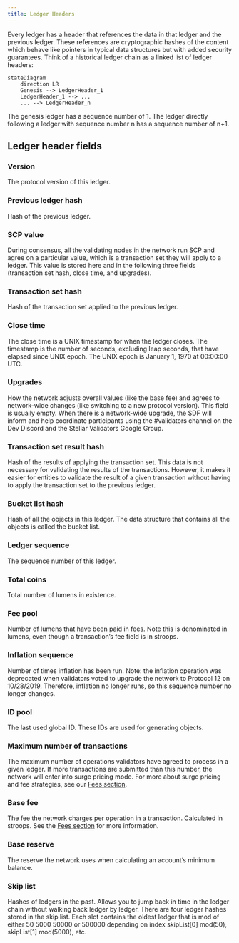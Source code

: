 ```yaml
---
title: Ledger Headers
---
```


Every ledger has a header that references the data in that ledger and the previous ledger. These references are cryptographic hashes of the content which behave like pointers in typical data structures but with added security guarantees. Think of a historical ledger chain as a linked list of ledger headers:

```mermaid
stateDiagram
    direction LR
    Genesis --> LedgerHeader_1
    LedgerHeader_1 --> ...
    ... --> LedgerHeader_n
```

The genesis ledger has a sequence number of 1. The ledger directly following a ledger with sequence number n has a sequence number of n+1.

## Ledger header fields

### Version

The protocol version of this ledger.

### Previous ledger hash

Hash of the previous ledger.

### SCP value

During consensus, all the validating nodes in the network run SCP and agree on a particular value, which is a transaction set they will apply to a ledger. This value is stored here and in the following three fields (transaction set hash, close time, and upgrades).

### Transaction set hash

Hash of the transaction set applied to the previous ledger.

### Close time

The close time is a UNIX timestamp for when the ledger closes. The timestamp is the number of seconds, excluding leap seconds, that have elapsed since UNIX epoch. The UNIX epoch is January 1, 1970 at 00:00:00 UTC.

### Upgrades

How the network adjusts overall values (like the base fee) and agrees to network-wide changes (like switching to a new protocol version). This field is usually empty. When there is a network-wide upgrade, the SDF will inform and help coordinate participants using the #validators channel on the Dev Discord and the Stellar Validators Google Group.

### Transaction set result hash

Hash of the results of applying the transaction set. This data is not necessary for validating the results of the transactions. However, it makes it easier for entities to validate the result of a given transaction without having to apply the transaction set to the previous ledger.

### Bucket list hash

Hash of all the objects in this ledger. The data structure that contains all the objects is called the bucket list.

### Ledger sequence

The sequence number of this ledger.

### Total coins

Total number of lumens in existence.

### Fee pool

Number of lumens that have been paid in fees. Note this is denominated in lumens, even though a transaction’s fee field is in stroops.

### Inflation sequence

Number of times inflation has been run. Note: the inflation operation was deprecated when validators voted to upgrade the network to Protocol 12 on 10/28/2019. Therefore, inflation no longer runs, so this sequence number no longer changes.

### ID pool

The last used global ID. These IDs are used for generating objects.

### Maximum number of transactions

The maximum number of operations validators have agreed to process in a given ledger. If more transactions are submitted than this number, the network will enter into surge pricing mode. For more about surge pricing and fee strategies, see our [Fees section](../fundamentals/fees-resource-limits-metering.mdx).

### Base fee

The fee the network charges per operation in a transaction. Calculated in stroops. See the [Fees section](../fundamentals/fees-resource-limits-metering.mdx) for more information.

### Base reserve

The reserve the network uses when calculating an account’s minimum balance.

### Skip list

Hashes of ledgers in the past. Allows you to jump back in time in the ledger chain without walking back ledger by ledger. There are four ledger hashes stored in the skip list. Each slot contains the oldest ledger that is mod of either 50 5000 50000 or 500000 depending on index skipList[0] mod(50), skipList[1] mod(5000), etc.
